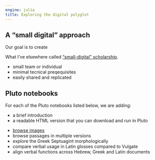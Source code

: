 ```yaml
---
engine: julia
title: Exploring the digital polyglot
---
```



## A "small digital" approach

Our goal is to create  


What I've elsewhere called ["small-digital" scholarship](https://neelsmith.quarto.pub/posts/2024-10-28-small-digital/index.html).

- small team or individual
- minimal tecnical preqequisites
- easily shared and replicated


## Pluto notebooks

:::{.callout-warning title="Work in progress"}
For each of the Pluto notebooks listed below, we are adding:

- a brief introduction
- a readable HTML version that you can download and run in Pluto
:::


- [browse images](./imagebrowsing/)
- browse passages in multiple versions
- explore the Greek Septuagint morphologically
- compare verbal usage in Latin glosses compared to Vulgate
- align verbal functions across Hebrew, Greek and Latin documents
